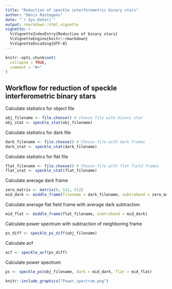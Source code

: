 ```yaml
---
title: "Reduction of speckle interferometric binary stars"
author: "Denis Rastegaev"
date: "`r Sys.Date()`"
output: rmarkdown::html_vignette
vignette: >
  %\VignetteIndexEntry{Reduction of binary stars}
  %\VignetteEngine{knitr::rmarkdown}
  %\VignetteEncoding{UTF-8}
---
```


```r
knitr::opts_chunk$set(
  collapse = TRUE,
  comment = "#>"
)
```

## Workflow for reduction of speckle interferometric binary stars

Calculate statistics for object file
```r
obj_filename <- file.choose() # Choose file with binary star
obj_stat <- speckle_stat(obj_filename)
```

Calculate statistics for dark file
```r
dark_filename <- file.choose() # Choose file with dark frames
dark_stat <- speckle_stat(dark_filename)
```

Calculate statistics for flat file
```r
flat_filename <- file.choose() # Choose file with flat field frames
flat_stat <- speckle_stat(flat_filename)
```

Calculate average dark frame
```r
zero_matrix <- matrix(0, 512, 512)
mid_dark <- middle_frame(filename = dark_filename, subtrahend = zero_matrix)
```

Calculate average flat field frame with average dark subtraction
```r
mid_flat <- middle_frame(flat_filename, subtrahend = mid_dark)
```

Calculate power spectrum with subtraction of neighboring frame
```r
ps_diff <- speckle_ps_diff(obj_filename)
```

Calculate acf
```r
acf <- speckle_acf(ps_diff)
```

Calculate power spectrum
```r
ps <- speckle_ps(obj_filename, dark = mid_dark, flat = mid_flat)
```

```r
knitr::include_graphics("Power_spectrum.png")
```
